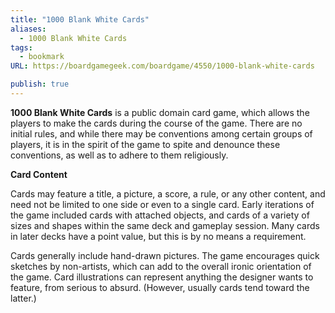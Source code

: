 ```yaml
---
title: "1000 Blank White Cards"
aliases:
  - 1000 Blank White Cards
tags:
  - bookmark
URL: https://boardgamegeek.com/boardgame/4550/1000-blank-white-cards

publish: true
---
```




**1000 Blank White Cards** is a public domain card game, which allows the players to make the cards during the course of the game. There are no initial rules, and while there may be conventions among certain groups of players, it is in the spirit of the game to spite and denounce these conventions, as well as to adhere to them religiously.

**Card Content**

Cards may feature a title, a picture, a score, a rule, or any other content, and need not be limited to one side or even to a single card. Early iterations of the game included cards with attached objects, and cards of a variety of sizes and shapes within the same deck and gameplay session. Many cards in later decks have a point value, but this is by no means a requirement.

Cards generally include hand-drawn pictures. The game encourages quick sketches by non-artists, which can add to the overall ironic orientation of the game. Card illustrations can represent anything the designer wants to feature, from serious to absurd. (However, usually cards tend toward the latter.)